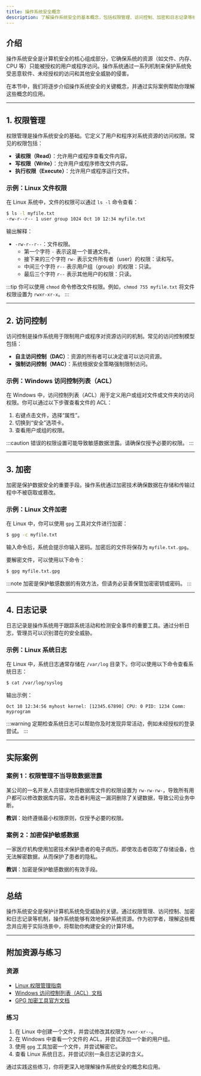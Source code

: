 ```yaml
---
title: 操作系统安全概念
description: 了解操作系统安全的基本概念，包括权限管理、访问控制、加密和日志记录等核心内容，帮助初学者构建安全意识和技能。
---
```


## 介绍

操作系统安全是计算机安全的核心组成部分，它确保系统的资源（如文件、内存、CPU 等）只能被授权的用户或程序访问。操作系统通过一系列机制来保护系统免受恶意软件、未经授权的访问和其他安全威胁的侵害。

在本节中，我们将逐步介绍操作系统安全的关键概念，并通过实际案例帮助你理解这些概念的应用。

---

## 1. 权限管理

权限管理是操作系统安全的基础。它定义了用户和程序对系统资源的访问权限。常见的权限包括：

- **读权限（Read）**：允许用户或程序查看文件内容。
- **写权限（Write）**：允许用户或程序修改文件内容。
- **执行权限（Execute）**：允许用户或程序运行文件。

### 示例：Linux 文件权限

在 Linux 系统中，文件的权限可以通过 `ls -l` 命令查看：

```bash
$ ls -l myfile.txt
-rw-r--r-- 1 user group 1024 Oct 10 12:34 myfile.txt
```

输出解释：
- `-rw-r--r--`：文件权限。
  - 第一个字符 `-` 表示这是一个普通文件。
  - 接下来的三个字符 `rw-` 表示文件所有者（user）的权限：读和写。
  - 中间三个字符 `r--` 表示用户组（group）的权限：只读。
  - 最后三个字符 `r--` 表示其他用户的权限：只读。

:::tip
你可以使用 `chmod` 命令修改文件权限。例如，`chmod 755 myfile.txt` 将文件权限设置为 `rwxr-xr-x`。
:::

---

## 2. 访问控制

访问控制是操作系统用于限制用户或程序对资源访问的机制。常见的访问控制模型包括：

- **自主访问控制（DAC）**：资源的所有者可以决定谁可以访问资源。
- **强制访问控制（MAC）**：系统根据安全策略强制限制访问。

### 示例：Windows 访问控制列表（ACL）

在 Windows 中，访问控制列表（ACL）用于定义用户或组对文件或文件夹的访问权限。你可以通过以下步骤查看文件的 ACL：

1. 右键点击文件，选择“属性”。
2. 切换到“安全”选项卡。
3. 查看用户或组的权限。

:::caution
错误的权限设置可能导致敏感数据泄露。请确保仅授予必要的权限。
:::

---

## 3. 加密

加密是保护数据安全的重要手段。操作系统通过加密技术确保数据在存储和传输过程中不被窃取或篡改。

### 示例：Linux 文件加密

在 Linux 中，你可以使用 `gpg` 工具对文件进行加密：

```bash
$ gpg -c myfile.txt
```

输入命令后，系统会提示你输入密码。加密后的文件将保存为 `myfile.txt.gpg`。

要解密文件，可以使用以下命令：

```bash
$ gpg myfile.txt.gpg
```

:::note
加密是保护敏感数据的有效方法，但请务必妥善保管加密密钥或密码。
:::

---

## 4. 日志记录

日志记录是操作系统用于跟踪系统活动和检测安全事件的重要工具。通过分析日志，管理员可以识别潜在的安全威胁。

### 示例：Linux 系统日志

在 Linux 中，系统日志通常存储在 `/var/log` 目录下。你可以使用以下命令查看系统日志：

```bash
$ cat /var/log/syslog
```

输出示例：

```
Oct 10 12:34:56 myhost kernel: [12345.67890] CPU: 0 PID: 1234 Comm: myprogram
```

:::warning
定期检查系统日志可以帮助你及时发现异常活动，例如未经授权的登录尝试。
:::

---

## 实际案例

### 案例 1：权限管理不当导致数据泄露

某公司的一名开发人员错误地将数据库文件的权限设置为 `rw-rw-rw-`，导致所有用户都可以修改数据库内容。攻击者利用这一漏洞删除了关键数据，导致公司业务中断。

**教训**：始终遵循最小权限原则，仅授予必要的权限。

### 案例 2：加密保护敏感数据

一家医疗机构使用加密技术保护患者的电子病历。即使攻击者窃取了存储设备，也无法解密数据，从而保护了患者的隐私。

**教训**：加密是保护敏感数据的有效手段。

---

## 总结

操作系统安全是保护计算机系统免受威胁的关键。通过权限管理、访问控制、加密和日志记录等机制，操作系统能够有效地保护系统资源。作为初学者，理解这些概念并应用于实际场景中，将帮助你构建安全的计算环境。

---

## 附加资源与练习

### 资源
- [Linux 权限管理指南](https://linux.die.net/man/1/chmod)
- [Windows 访问控制列表（ACL）文档](https://docs.microsoft.com/en-us/windows/win32/secauthz/access-control-lists)
- [GPG 加密工具官方文档](https://gnupg.org/documentation/)

### 练习
1. 在 Linux 中创建一个文件，并尝试修改其权限为 `rwxr-xr--`。
2. 在 Windows 中查看一个文件的 ACL，并尝试添加一个新的用户组。
3. 使用 `gpg` 工具加密一个文件，并尝试解密它。
4. 查看 Linux 系统日志，并尝试识别一条日志记录的含义。

通过实践这些练习，你将更深入地理解操作系统安全的概念和应用。